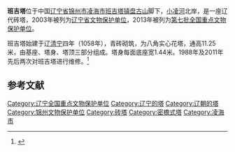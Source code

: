 {{coord|41|11|37|N|120|51|48|E|scale:10000|display=title}}
{{文物保护单位
| 级别 = 全国
| 名称 = 班吉塔
| 图片 = 
| 所在 = [[辽宁省|辽宁省]][[锦州市|锦州市]][[凌海市|凌海市]]
| 分类 = 古建筑
| 时代 = 辽
| 编号 = 7-0925-3-223
| 登录 = 2013年3月5日
}}
'''班吉塔'''位于中国[[辽宁省|辽宁省]][[锦州市|锦州市]][[凌海市|凌海市]][[班吉塔镇|班吉塔镇]][[盘古山|盘古山]]脚下，[[小凌河|小凌河]]北岸，是一座辽代砖塔，2003年被列为[[辽宁省文物保护单位|辽宁省文物保护单位]]，2013年被列为[[第七批全国重点文物保护单位|第七批全国重点文物保护单位]]。

班吉塔始建于辽[[清宁|清宁]]四年（1058年），青砖砌筑，为八角实心花塔，通高11.25米，由基座、塔身、塔顶三部分组成。塔身每面底座宽1.44米。1988年及2011年先后两次对班吉塔进行维修。<ref>{{Cite web |url=http://www.lnzx.gov.cn/lnszx/Newspapers/wenshitiandi/2013-08-05/Article_35554.shtml |title=辽宁省境内惟一的花塔——班吉塔 |access-date=2015-07-07 |archive-date=2019-06-06 |archive-url=https://web.archive.org/web/20190606140239/http://www.lnzx.gov.cn/lnszx/Newspapers/wenshitiandi/2013-08-05/Article_35554.shtml |dead-url=no }}</ref>

==参考文献==
{{reflist}}

{{辽宁全国重点文物保护单位}}

{{DEFAULTSORT:B}}

[[Category:辽宁全国重点文物保护单位|Category:辽宁全国重点文物保护单位]]
[[Category:辽宁的塔|Category:辽宁的塔]]
[[Category:辽朝的塔|Category:辽朝的塔]]
[[Category:锦州文物保护单位|Category:锦州文物保护单位]]
[[Category:砖塔|Category:砖塔]]
[[Category:密檐式塔|Category:密檐式塔]]
[[Category:凌海市|Category:凌海市]]